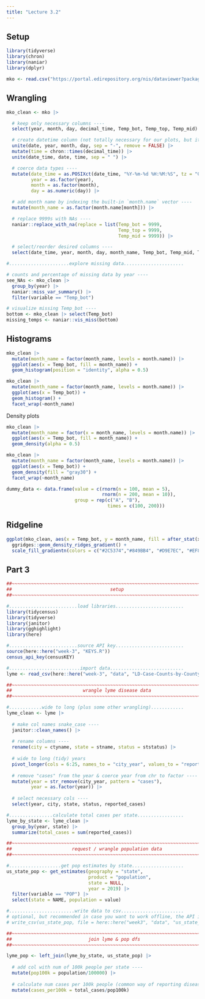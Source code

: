 ```yaml
---
title: "Lecture 3.2"
---
```


## Setup
```r
library(tidyverse)
library(chron)
library(naniar)
library(dplyr)
```

```r
mko <- read.csv("https://portal.edirepository.org/nis/dataviewer?packageid=knb-lter-sbc.2007.17&entityid=02629ecc08a536972dec021f662428aa")
```

## Wrangling
```r
mko_clean <- mko |>

  # keep only necessary columns ----
  select(year, month, day, decimal_time, Temp_bot, Temp_top, Temp_mid) |>

  # create datetime column (not totally necessary for our plots, but it can helpful to know how to do this!) ----
  unite(date, year, month, day, sep = "-", remove = FALSE) |>
  mutate(time = chron::times(decimal_time)) |>
  unite(date_time, date, time, sep = " ") |>

  # coerce data types ----
  mutate(date_time = as.POSIXct(date_time, "%Y-%m-%d %H:%M:%S", tz = "GMT"), # see <https://www.neonscience.org/resources/learning-hub/tutorials/dc-convert-date-time-posix-r> for overview of POSIXct vs POSIXlt
         year = as.factor(year),
         month = as.factor(month),
         day = as.numeric(day)) |>

  # add month name by indexing the built-in `month.name` vector ----
  mutate(month_name = as.factor(month.name[month])) |>

  # replace 9999s with NAs ----
  naniar::replace_with_na(replace = list(Temp_bot = 9999, 
                                         Temp_top = 9999, 
                                         Temp_mid = 9999)) |>

  # select/reorder desired columns ----
  select(date_time, year, month, day, month_name, Temp_bot, Temp_mid, Temp_top)

#......................explore missing data......................

# counts and percentage of missing data by year ----
see_NAs <- mko_clean |> 
  group_by(year) |> 
  naniar::miss_var_summary() |>
  filter(variable == "Temp_bot")

# visualize missing Temp_bot ----
bottom <- mko_clean |> select(Temp_bot)
missing_temps <- naniar::vis_miss(bottom)
```


## Histograms

```r
mko_clean |> 
  mutate(month_name = factor(month_name, levels = month.name)) |> 
  ggplot(aes(x = Temp_bot, fill = month_name)) +
  geom_histogram(position = "identity", alpha = 0.5)
```


```r
mko_clean |> 
  mutate(month_name = factor(month_name, levels = month.name)) |> 
  ggplot(aes(x = Temp_bot)) +
  geom_histogram() +
  facet_wrap(~month_name)
```

Density plots

```r
mko_clean |> 
  mutate(month_name = factor(x = month_name, levels = month.name)) |> 
  ggplot(aes(x = Temp_bot, fill = month_name)) +
  geom_density(alpha = 0.5)
```

```r
mko_clean |> 
  mutate(month_name = factor(month_name, levels = month.name)) |> 
  ggplot(aes(x = Temp_bot)) +
  geom_density(fill = "gray30") +
  facet_wrap(~month_name)
```


```r
dummy_data <- data.frame(value = c(rnorm(n = 100, mean = 5),
                                   rnorm(n = 200, mean = 10)),
                         group = rep(c("A", "B"),
                                     times = c(100, 200)))
```


## Ridgeline

```r
ggplot(mko_clean, aes(x = Temp_bot, y = month_name, fill = after_stat(x))) +
  ggridges::geom_density_ridges_gradient() +
  scale_fill_gradientn(colors = c("#2C5374","#849BB4", "#D9E7EC", "#EF8080", "#8B3A3A"))
```

## Part 3

```r
##~~~~~~~~~~~~~~~~~~~~~~~~~~~~~~~~~~~~~~~~~~~~~~~~~~~~~~~~~~~~~~~~~~~~~~~~~~~~~~
##                                    setup                                 ----
##~~~~~~~~~~~~~~~~~~~~~~~~~~~~~~~~~~~~~~~~~~~~~~~~~~~~~~~~~~~~~~~~~~~~~~~~~~~~~~

#.........................load libraries.........................
library(tidycensus)
library(tidyverse)
library(janitor)
library(gghighlight)
library(here)

#.........................source API key.........................
source(here::here("week-3", "KEYS.R"))
census_api_key(censusKEY)

#..........................import data...........................
lyme <- read_csv(here::here("week-3", "data", "LD-Case-Counts-by-County-01-20.csv"))

##~~~~~~~~~~~~~~~~~~~~~~~~~~~~~~~~~~~~~~~~~~~~~~~~~~~~~~~~~~~~~~~~~~~~~~~~~~~~~~
##                          wrangle lyme disease data                       ----
##~~~~~~~~~~~~~~~~~~~~~~~~~~~~~~~~~~~~~~~~~~~~~~~~~~~~~~~~~~~~~~~~~~~~~~~~~~~~~~

#............wide to long (plus some other wrangling)............
lyme_clean <- lyme |> 
  
  # make col names snake_case ----
  janitor::clean_names() |> 
  
  # rename columns ----
  rename(city = ctyname, state = stname, status = ststatus) |> 
  
  # wide to long (tidy) years
  pivot_longer(cols = 6:25, names_to = "city_year", values_to = "reported_cases") |> 
  
  # remove "cases" from the year & coerce year from chr to factor ----
  mutate(year = str_remove(city_year, pattern = "cases"),
         year = as.factor(year)) |> 
  
  # select necessary cols ----
  select(year, city, state, status, reported_cases)

#................calculate total cases per state.................
lyme_by_state <- lyme_clean |> 
  group_by(year, state) |> 
  summarize(total_cases = sum(reported_cases)) 

##~~~~~~~~~~~~~~~~~~~~~~~~~~~~~~~~~~~~~~~~~~~~~~~~~~~~~~~~~~~~~~~~~~~~~~~~~~~~~~
##                      request / wrangle population data                   ----
##~~~~~~~~~~~~~~~~~~~~~~~~~~~~~~~~~~~~~~~~~~~~~~~~~~~~~~~~~~~~~~~~~~~~~~~~~~~~~~

#...................get pop estimates by state...................
us_state_pop <- get_estimates(geography = "state", 
                              product = "population",
                              state = NULL, 
                              year = 2019) |> 
  filter(variable == "POP") |> 
  select(state = NAME, population = value) 

#........................write data to csv.......................
# optional, but recommended in case you want to work offline, the API is down, etc. (you can then read in your saved data file rather than run the above code)
# write_csv(us_state_pop, file = here::here("week3", "data", "us_state_pop.csv"))

##~~~~~~~~~~~~~~~~~~~~~~~~~~~~~~~~~~~~~~~~~~~~~~~~~~~~~~~~~~~~~~~~~~~~~~~~~~~~~~
##                            join lyme & pop dfs                           ----
##~~~~~~~~~~~~~~~~~~~~~~~~~~~~~~~~~~~~~~~~~~~~~~~~~~~~~~~~~~~~~~~~~~~~~~~~~~~~~~

lyme_pop <- left_join(lyme_by_state, us_state_pop) |> 
  
  # add col with num of 100k people per state ----
  mutate(pop100k = population/100000) |> 
  
  # calculate num cases per 100k people (common way of reporting disease incidence) ----
  mutate(cases_per100k = total_cases/pop100k) 
```

















